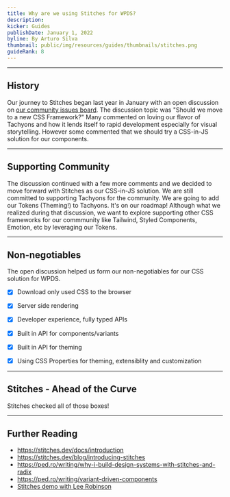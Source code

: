 ```yaml
---
title: Why are we using Stitches for WPDS?
description:
kicker: Guides
publishDate: January 1, 2022
byline: By Arturo Silva
thumbnail: public/img/resources/guides/thumbnails/stitches.png
guideRank: 8
---
```


---

## History

Our journey to Stitches began last year in January with an open discussion on [our community issues board](https://github.com/WPMedia/site-components/issues/584). The discussion topic was "Should we move to a new CSS Framework?" Many commented on loving our flavor of Tachyons and how it lends itself to rapid development especially for visual storytelling. However some commented that we should try a CSS-in-JS solution for our components.

---

## Supporting Community

The discussion continued with a few more comments and we decided to move forward with Stitches as our CSS-in-JS solution. We are still committed to supporting Tachyons for the community. We are going to add our Tokens (Theming!) to Tachyons. It's on our roadmap! Although what we realized during that discussion, we want to explore supporting other CSS frameworks for our commmunity like Tailwind, Styled Components, Emotion, etc by leveraging our Tokens.

---

## Non-negotiables

The open discussion helped us form our non-negotiables for our CSS solution for WPDS.

- [x] Download only used CSS to the browser

- [x] Server side rendering

- [x] Developer experience, fully typed APIs

- [x] Built in API for components/variants

- [x] Built in API for theming

- [x] Using CSS Properties for theming, extensiblity and customization

---

## Stitches - Ahead of the Curve

Stitches checked all of those boxes!

---

## Further Reading

- https://stitches.dev/docs/introduction
- https://stitches.dev/blog/introducing-stitches
- https://ped.ro/writing/why-i-build-design-systems-with-stitches-and-radix
- https://ped.ro/writing/variant-driven-components
- [Stitches demo with Lee Robinson](https://www.youtube.com/watch?t=1471&v=Gw28VgyKGkw&feature=youtu.be)
